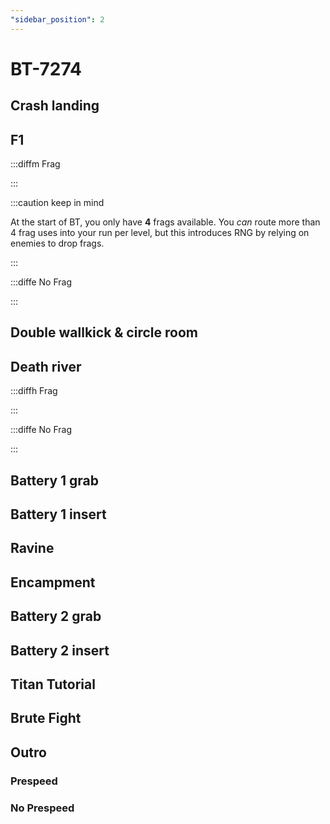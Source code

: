 ```yaml
---
"sidebar_position": 2
---
```



# BT-7274

## Crash landing

## F1

:::diffm Frag

:::

:::caution keep in mind

At the start of BT, you only have **4** frags available. You *can* route more than 4 frag uses into your run per level, but this introduces RNG by relying on enemies to drop frags.

:::

:::diffe No Frag

:::

## Double wallkick & circle room

## Death river

:::diffh Frag

:::

:::diffe No Frag

:::

## Battery 1 grab

## Battery 1 insert

## Ravine

## Encampment

## Battery 2 grab

## Battery 2 insert

## Titan Tutorial

## Brute Fight

## Outro

### Prespeed

### No Prespeed